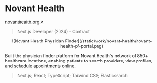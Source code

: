 
# Novant Health

<Thick>[novanthealth.org ↗](https://novanthealth.org/)</Thick>

> Next.js Developer (2024) - Contract

<Center className="mx-auto my-8">
	<Zoom>
	![Novant Health Physician Finder](/static/work/novant-health/novant-health-pf-portal.png)
	</Zoom>
</Center>

Built the physician finder platform for Novant Health's network of 850+ healthcare locations, enabling patients to search providers, view profiles, and schedule appointments online.

> Next.js; React; TypeScript; Tailwind CSS; Elasticsearch
